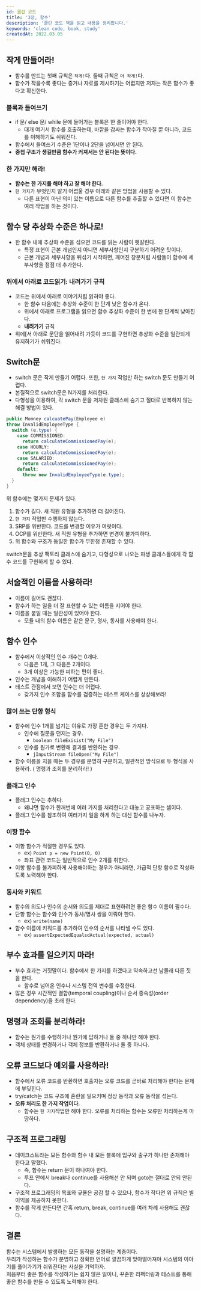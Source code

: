 ```yaml
---
id: 클린 코드
title: '3장, 함수'
description: '클린 코드 책을 읽고 내용을 정리합니다.'
keywords: 'clean code, book, study'
createdAt: 2022.03.05
---
```


## 작게 만들어라!

- 함수를 만드는 첫째 규칙은 `작게!`다. 둘째 규칙은 `더 작게!`다.
- 함수가 작을수록 좋다는 증거나 자료를 제시하기는 어렵지만 저자는 작은 함수가 좋다고 확신한다.

### 블록과 들여쓰기

- if 문/ else 문/ while 문에 들어가는 블록은 한 줄이어야 한다.
  - 대개 여기서 함수를 호출하는데, 바깥을 감싸는 함수가 작아질 뿐 아니라, 코드를 이해하기도 쉬워진다.
- 함수에서 들여쓰기 수준은 1단이나 2단을 넘어서면 안 된다.
- **중첩 구조가 생길만큼 함수가 커져서는 안 된다는 뜻이다.**

### 한 가지만 해라!

- **함수는 한 가지를 해야 하고 잘 해야 한다.**
- `한 가지`가 무엇인지 알기 어렵울 경우 아래와 같은 방법을 사용할 수 있다.
  - 다른 표현이 아닌 의미 있는 이름으로 다른 함수를 추출할 수 있다면 이 함수는 여러 작업을 하는 것이다.

## 함수 당 추상화 수준은 하나로!

- 한 함수 내에 추상화 수준을 섞으면 코드를 읽는 사람이 헷갈린다.
  - 특정 표현이 근본 개념인지 아니면 세부사항인지 구분하기 어려운 탓이다.
  - 근본 개념과 세부사항을 뒤섞기 시작하면, 깨어진 창문처럼 사람들이 함수에 세부사항을 점점 더 추가한다.

### 위에서 아래로 코드읽기: 내려가기 규칙

- 코드는 위에서 아래로 이야기처럼 읽혀야 좋다.
  - 한 함수 다음에는 추상화 수준이 한 단계 낮은 함수가 온다.
  - 위에서 아래로 프로그램을 읽으면 함수 추상화 수준이 한 번에 한 단계씩 낮아진다.
  - **내려가기** 규칙
- 위에[서 아래로 문단을 읽어내려 가듯이 코드를 구현하면 추상화 수준을 일관되게 유지하기가 쉬워진다.

## Switch문

- switch 문은 작게 만들기 어렵다. 또한, `한 가지` 작업만 하는 switch 문도 만들기 어렵다.
- 본질적으로 switch문은 N가지를 처리한다.
- 다형성을 이용하여, 각 switch 문을 저차원 클래스에 숨기고 절대로 반복하지 않는 해결 방법이 있다.

```java
public Momney calcuatePay(Employee e)
throw InvalidEmployeeType {
  switch (e.type) {
    case COMMISSIONED:
      return calculateCommissionedPay(e);
    case HOURLY:
      return calculateCommissionedPay(e);
    case SALARIED:
      return calculateCommissionedPay(e);
    default:
      throw new InvalidEmployeeType(e.type);
  }
}
```

위 함수에는 몇가지 문제가 있다.

1. 함수가 길다. 새 직원 유형을 추가하면 더 길어진다.
2. `한 가지` 작업만 수행하지 않는다.
3. SRP를 위반한다. 코드를 변경할 이유가 여럿이다.
4. OCP를 위반한다. 새 직원 유형을 추가하면 변경이 불가피하다.
5. 위 함수와 구조가 동일한 함수가 무한정 존재할 수 있다.

switch문을 추상 팩토리 클래스에 숨기고, 다형성으로 나오는 파생 클래스들에게 각 함수 코드를 구현하게 할 수 있다.

## 서술적인 이름을 사용하라!

- 이름이 길어도 괜찮다.
- 함수가 하는 일을 더 잘 표현할 수 있는 이름을 지어야 한다.
- 이름을 붙일 때는 일관성이 있어야 한다.
  - 모듈 내의 함수 이름은 같은 문구, 명사, 동사를 사용해야 한다.

## 함수 인수

- 함수에서 이상적인 인수 개수는 0개다.
  - 다음은 1개, 그 다음은 2개이다.
  - 3개 이상은 가능한 피하는 편이 좋다.
- 인수는 개념을 이해하기 어렵게 만든다.
- 테스트 관점에서 보면 인수는 더 어렵다.
  - 갖가지 인수 조합을 함수를 검증하는 테스트 케이스를 상상해보라!

### 많이 쓰는 단항 형식

- 함수에 인수 1개를 넘기는 이유로 가장 흔한 경우는 두 가지다.
  - 인수에 질문을 던지는 경우.
    - `boolean fileExisist("My File")`
  - 인수를 뭔가로 변환해 결과를 반환하는 경우.
    - `jInputStream fileOpen("My File")`
- 함수 이름을 지을 때는 두 경우를 분명히 구분하고, 일관적인 방식으로 두 형식을 사용하라. ( 명령과 조회를 분리하라! )

### 플래그 인수

- 플래그 인수는 추하다.
  - 왜냐면 함수가 한꺼번에 여러 가지를 처리한다고 대놓고 공표하는 셈이다.
- 플래그 인수를 참조하여 여러가지 일을 하게 하는 대신 함수를 나누자.

### 이항 함수

- 이항 함수가 적절한 경우도 있다.
  - ex) `Point p = new Point(0, 0)`
  - 좌표 관련 코드는 일반적으로 인수 2개를 취한다.
- 이항 함수를 불가피하게 사용해야하는 경우가 아니라면, 가급적 단항 함수로 작성하도록 노력해야 한다.

### 동사와 키워드

- 함수의 의도나 인수의 순서와 의도를 제대로 표현하려면 좋은 함수 이름이 필수다.
- 단항 함수는 함수와 인수가 동사/명사 쌍을 이뤄야 한다.
  - ex) `write(name)`
- 함수 이름에 키워드를 추가하여 인수의 순서를 나타낼 수도 있다.
  - ex) `assertExpectedEqualsdActual(expected, actual)`

## 부수 효과를 일으키지 마라!

- 부수 효과는 거짓말이다. 함수에서 한 가지를 하겠다고 약속하고선 남몰래 다른 짓을 한다.
  - 함수로 넘어온 인수나 시스템 전역 변수를 수정한다.
- 많은 경우 시간적인 결합(temporal coupling)이나 순서 종속성(order dependency)을 초래 한다.

## 명령과 조회를 분리하라!

- 함수는 뭔가를 수행하거나 뭔가에 답하거나 둘 중 하나만 해야 한다.
- 객체 상태를 변경하거나 객체 정보를 반환하거나 둘 중 하나다.

## 오류 코드보다 예외를 사용하라!

- 함수에서 오류 코드를 반환하면 호출자는 오류 코드를 곧바로 처리해야 한다는 문제에 부딪힌다.
- try/catch는 코드 구조에 혼란을 일으키며 정상 동작과 오류 동작을 섞는다.
- **오류 처리도 한 가지 작업이다.**
  - 함수는 `한 가지`작업만 해야 한다. 오류를 처리하는 함수는 오류만 처리하는게 마땅하다.

## 구조적 프로그래밍

- 데이크스트라는 모든 함수와 함수 내 모든 블록에 입구와 출구가 하나만 존재해야 한다고 말했다.
  - 즉, 함수는 return 문이 하나여야 한다.
  - 루프 안에서 break나 continue를 사용해선 안 되며 goto는 절대로 안되 안된다.
- 구조적 프로그래밍의 목표와 규율은 공감 할 수 있으나, 함수가 작다면 위 규칙은 별 이익을 제공하지 못한다.
- 함수를 작게 만든다면 간혹 return, break, continue를 여러 차례 사용해도 괜찮다.

## 결론

함수는 시스템에서 발생하는 모든 동작을 설명하는 계층이다.<br/>
우리가 작성하는 함수가 분명하고 정확한 언어로 깔끔하게 맞아떨어져야 시스템의 이야기를 풀어가기가 쉬워진다는 사실을 기억하자.<br/>
처음부터 좋은 함수를 작성하기는 쉽지 않은 일이니, 꾸준한 리팩터링과 테스트를 통해 좋은 함수를 만들 수 있도록 노력해야 한다.
